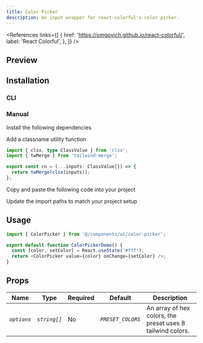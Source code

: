 ```yaml
---
title: Color Picker
description: An input wrapper for react-colorful's color picker.
---
```


<References
  links={[
    {
      href: 'https://omgovich.github.io/react-colorful/',
      label: 'React Colorful',
    },
  ]}
/>

## Preview

<ComponentPreview
  name='color-picker-demo'
  v0Url='https://kelvinmai.io/r/color-picker.json'
/>

## Installation

### CLI

<NpmCommand value='npx shadcn@latest add https://kelvinmai.io/r/color-picker.json' />

### Manual

<Steps>

<Step>Install the following dependencies</Step>

<NpmCommand value='npm install next-themes lucide-react motion clsx tailwind-merge' />

<Step>Add a classname utility function</Step>

```ts
import { clsx, type ClassValue } from 'clsx';
import { twMerge } from 'tailwind-merge';

export const cn = (...inputs: ClassValue[]) => {
  return twMerge(clsx(inputs));
};
```

<Step>Copy and paste the following code into your project</Step>

<ComponentSource name='color-picker' title='components/color-picker.tsx' />

<Step>Update the import paths to match your project setup</Step>

</Steps>

## Usage

```ts
import { ColorPicker } from '@/components/ui/color-picker';

export default function ColorPickerDemo() {
  const [color, setColor] = React.useState('#fff');
  return <ColorPicker value={color} onChange={setColor} />;
}
```

## Props

| Name        | Type         | Required | Default           | Description                                                |
| ----------- | ------------ | -------- | ----------------- | ---------------------------------------------------------- |
| _`options`_ | _`string[]`_ | No       | _`PRESET_COLORS`_ | An array of hex colors, the preset uses 8 tailwind colors. |
